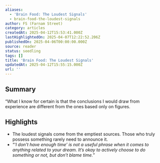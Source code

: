 ```yaml
---
aliases:
  - 'Brain Food: The Loudest Signals'
  - brain-food-the-loudest-signals
author: FS (Farnam Street)
category: articles
createdAt: 2025-04-12T15:53:41.000Z
lastHighlightedOn: 2025-04-07T12:22:52.206Z
publishedOn: 2025-04-06T00:00:00.000Z
source: reader
status: seedling
tags: []
title: 'Brain Food: The Loudest Signals'
updatedAt: 2025-04-12T15:55:15.000Z
url: ''
---
```

## Summary

“What I know for certain is that the conclusions I would draw from experience are different from the ones based only on figures.

## Highlights

- The loudest signals come from the emptiest sources. Those who truly possess something rarely need to announce it.
- “‘_I don’t have enough time’ is not a useful phrase when it comes to anything related to your dream. It’s okay to actively choose to do something or not, but don’t blame time._”

